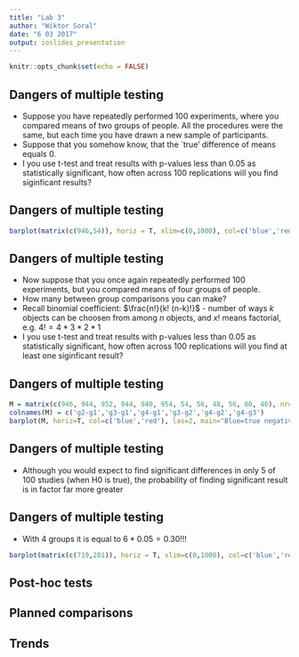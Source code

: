 ```yaml
---
title: "Lab 3"
author: "Wiktor Soral"
date: "6 03 2017"
output: ioslides_presentation
---
```


```r
knitr::opts_chunk$set(echo = FALSE)
```

## Dangers of multiple testing

  - Suppose you have repeatedly performed 100 experiments, where you compared means of two groups of people. All the procedures were the same, but each time you have drawn a new sample of participants.
  - Suppose that you somehow know, that the `true' difference of means equals 0.
  - I you use t-test and treat results with p-values less than 0.05 as statistically significant, how often across 100 replications will you find siginficant results?
  
## Dangers of multiple testing

```r
barplot(matrix(c(946,54)), horiz = T, xlim=c(0,1000), col=c('blue','red'), main="Blue=true negative, red=false positive", ylab="Group 2 - Group1")
```

  
## Dangers of multiple testing

  - Now suppose that you once again repeatedly performed 100 experiments, but you compared means of four groups of people.
  - How many between group comparisons you can make?
  - Recall binomial coefficient: $\frac{n!}{k! (n-k)!}$ - number of ways $k$ objects can be choosen from among $n$ objects, and $x!$ means factorial, e.g. $4! = 4 * 3 * 2 * 1$
  - I you use t-test and treat results with p-values less than 0.05 as statistically significant, how often across 100 replications will you find at least one siginficant result?
  
## Dangers of multiple testing

```r
M = matrix(c(946, 944, 952, 944, 940, 954, 54, 56, 48, 56, 60, 46), nrow=2, byrow=T)
colnames(M) = c('g2-g1','g3-g1','g4-g1','g3-g2','g4-g2','g4-g3')
barplot(M, horiz=T, col=c('blue','red'), las=2, main="Blue=true negative, red=false positive")
```

## Dangers of multiple testing

  - Although you would expect to find significant differences in only 5 of 100 studies (when H0 is true), the probability of finding significant result is in factor far more greater


## Dangers of multiple testing

  - With 4 groups it is equal to $6 * 0.05 = 0.30$!!!
  
```r
barplot(matrix(c(719,281)), horiz = T, xlim=c(0,1000), col=c('blue','red'), main="Blue=true negative, red=false positive", ylab="Any significant")
```

## Post-hoc tests

## Planned comparisons

## Trends
